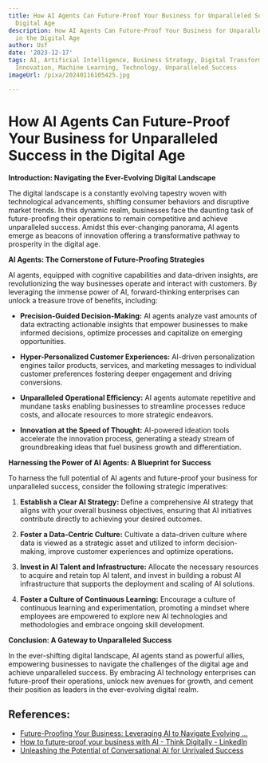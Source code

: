 ```yaml
---
title: How AI Agents Can Future-Proof Your Business for Unparalleled Success in the
  Digital Age
description: How AI Agents Can Future-Proof Your Business for Unparalleled Success
  in the Digital Age
author: Usf
date: '2023-12-17'
tags: AI, Artificial Intelligence, Business Strategy, Digital Transformation, Future-Proofing,
  Innovation, Machine Learning, Technology, Unparalleled Success
imageUrl: /pixa/20240116105425.jpg

---
```

# How AI Agents Can Future-Proof Your Business for Unparalleled Success in the Digital Age

**Introduction: Navigating  the  Ever-Evolving Digital Landscape**

The digital landscape is a constantly evolving tapestry woven with technological advancements, shifting consumer behaviors and disruptive market trends. In this dynamic realm, businesses face the daunting task of future-proofing their operations to remain competitive and achieve unparalleled success. Amidst  this ever-changing  panorama, AI agents emerge as beacons of innovation offering a transformative  pathway to prosperity in the digital age.

**AI Agents: The Cornerstone  of Future-Proofing Strategies**

AI agents, equipped with cognitive capabilities and data-driven insights, are revolutionizing the  way businesses operate  and interact with customers. By leveraging the  immense  power of AI, forward-thinking enterprises  can unlock a treasure trove of benefits, including:

* **Precision-Guided Decision-Making:** AI agents  analyze  vast amounts of data extracting actionable insights that empower businesses to make  informed decisions, optimize processes and capitalize on  emerging opportunities.

* **Hyper-Personalized Customer Experiences:** AI-driven personalization engines tailor products, services, and marketing messages to  individual customer preferences  fostering deeper engagement and driving conversions.

* **Unparalleled Operational Efficiency:** AI agents automate repetitive and mundane tasks enabling businesses to streamline  processes reduce  costs, and allocate resources to more strategic endeavors.

* **Innovation at the Speed of Thought:** AI-powered ideation tools  accelerate  the innovation process, generating a steady stream  of groundbreaking ideas that fuel business growth and differentiation.

**Harnessing the Power of AI Agents: A Blueprint for Success**

To harness the full potential of AI agents and future-proof your business for unparalleled success, consider the following  strategic imperatives:

1. **Establish a  Clear AI Strategy:** Define a comprehensive AI strategy that aligns with your overall business objectives, ensuring  that AI initiatives contribute directly to achieving your  desired outcomes.

2. **Foster a Data-Centric Culture:**  Cultivate a data-driven culture where data is viewed as a strategic asset and utilized to inform decision-making, improve customer experiences and  optimize operations.

3. **Invest in  AI Talent and Infrastructure:** Allocate the necessary  resources to acquire and retain top AI talent, and invest in building a robust AI infrastructure that  supports the deployment and scaling of AI solutions.

4. **Foster a Culture of Continuous Learning:** Encourage a culture of continuous learning and experimentation,  promoting a mindset where employees are empowered to explore new AI technologies and methodologies  and embrace ongoing skill development.

**Conclusion:  A Gateway to Unparalleled Success**

In the ever-shifting digital landscape, AI agents stand as powerful allies, empowering businesses to navigate the challenges of the digital  age and achieve unparalleled success.  By embracing AI technology enterprises  can future-proof their  operations, unlock new avenues for growth,  and  cement  their position as leaders in  the ever-evolving digital realm.

## References:
- [Future-Proofing Your Business: Leveraging AI to Navigate Evolving ...](https://www.linkedin.com/pulse/future-proofing-your-business-leveraging-ai-navigate-evolving)
- [How to future-proof your business with AI - Think Digitally - LinkedIn](https://www.linkedin.com/pulse/how-future-proof-your-business-ai-thinkdigitally-khwce?trk=articles_directory)
- [Unleashing the Potential of Conversational AI for Unrivaled Success](https://execsintheknow.com/blog/revolutionizing-businesses-unleashing-the-potential-of-conversational-ai-for-unrivaled-success/)
